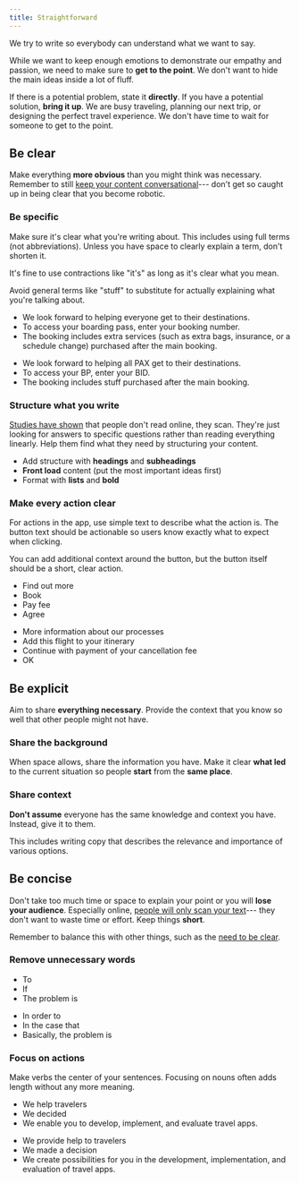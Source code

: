 ```yaml
---
title: Straightforward
---
```



<Illustration name="CompassTravelPlan" alt=" " size="display" />

We try to write so everybody can understand what we want to say.

While we want to keep enough emotions to demonstrate our empathy and passion,
we need to make sure to **get to the point**.
We don't want to hide the main ideas inside a lot of fluff.

If there is a potential problem, state it **directly**.
If you have a potential solution, **bring it up**.
We are busy traveling, planning our next trip,
or designing the perfect travel experience.
We don't have time to wait for someone to get to the point.

## Be clear

<QuestionCircle size="large" />

Make everything **more obvious** than you might think was necessary.
Remember to still [keep your content conversational](/kiwi-use/content/voice-and-tone/empathetic/#use-words-and-structures-youd-use-in-speaking)---
don't get so caught up in being clear that you become robotic.

### Be specific

Make sure it's clear what you're writing about.
This includes using full terms (not abbreviations).
Unless you have space to clearly explain a term, don't shorten it.

It's fine to use contractions like "it's" as long as it's clear what you mean.

Avoid general terms like "stuff" to substitute for actually explaining what you're talking about.

<GuidelinesSideBySide>

<Do>

- We look forward to helping everyone get to their destinations.
- To access your boarding pass, enter your booking number.
- The booking includes extra services (such as extra bags, insurance, or a schedule change) purchased after the main booking.

</Do>

<Dont>

- We look forward to helping all PAX get to their destinations.
- To access your BP, enter your BID.
- The booking includes stuff purchased after the main booking.

</Dont>
</GuidelinesSideBySide>

### Structure what you write

[Studies have shown](https://www.nngroup.com/articles/how-people-read-online/)
that people don't read online, they scan.
They're just looking for answers to specific questions rather than reading everything linearly.
Help them find what they need by structuring your content.

- Add structure with **headings** and **subheadings**
- **Front load** content (put the most important ideas first)
- Format with **lists** and **bold**

### Make every action clear

For actions in the app, use simple text to describe what the action is.
The button text should be actionable so users know exactly what to expect when clicking.

You can add additional context around the button,
but the button itself should be a short, clear action.

<GuidelinesSideBySide>

<Do>

- Find out more
- Book
- Pay fee
- Agree

</Do>

<Dont>

- More information about our processes
- Add this flight to your itinerary
- Continue with payment of your cancellation fee
- OK

</Dont>
</GuidelinesSideBySide>

## Be explicit

<ShowMore size="large" />

Aim to share **everything necessary**.
Provide the context that you know so well that other people might not have.

### Share the background

When space allows, share the information you have.
Make it clear **what led** to the current situation so people **start** from the **same place**.

### Share context

**Don't assume** everyone has the same knowledge and context you have.
Instead, give it to them.

This includes writing copy that describes the relevance and importance of various options.

## Be concise

<FlightDirect size="large" />

Don't take too much time or space to explain your point
or you will **lose your audience**.
Especially online, [people will only scan your text](https://www.nngroup.com/articles/how-people-read-online/)---
they don't want to waste time or effort.
Keep things **short**.

Remember to balance this with other things,
such as the [need to be clear](#use-full-terms-not-abbreviations).

### Remove unnecessary words

<GuidelinesSideBySide>

<Do>

- To
- If
- The problem is

</Do>

<Dont>

- In order to
- In the case that
- Basically, the problem is

</Dont>
</GuidelinesSideBySide>

### Focus on actions

Make verbs the center of your sentences.
Focusing on nouns often adds length without any more meaning.

<GuidelinesSideBySide>

<Do>

- We help travelers
- We decided
- We enable you to develop, implement, and evaluate travel apps.

</Do>

<Dont>

- We provide help to travelers
- We made a decision
- We create possibilities for you in the development, implementation, and evaluation of travel apps.

</Dont>
</GuidelinesSideBySide>

